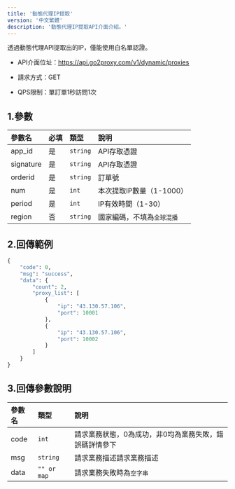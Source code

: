 ```yaml
---
title: '動態代理IP提取'
version: '中文繁體'
description: '動態代理IP提取API介面介紹。'
---
```


<Note>透過動態代理API提取出的IP，僅能使用白名單認證。</Note>

* API介面位址：https://api.go2proxy.com/v1/dynamic/proxies

* 請求方式：GET

* QPS限制：單訂單1秒訪問1次

## 1.參數

| 參數名       | 必填 | 類型       | 說明             |
| :-------- | :- | :------- | :------------- |
| app_id   | 是  | `string` | API存取憑證        |
| signature | 是  | `string` | API存取憑證        |
| orderid   | 是  | `string` | 訂單號            |
| num       | 是  | `int`    | 本次提取IP數量（1-1000）    |
| period    | 是  | `int`    | IP有效時間（1-30）      |
| region    | 否  | `string` | 國家編碼，不填為`全球混播` |

## 2.回傳範例

```python 程式碼範例
{
    "code": 0,
    "msg": "success",
    "data": {
        "count": 2,
        "proxy_list": [
            {
                "ip": "43.130.57.106",
                "port": 10001
            },
            {
                "ip": "43.130.57.106",
                "port": 10002
            }
        ]
    }
}
```

## 3.回傳參數說明

| 參數名  | 類型          | 說明                           |
| :--- | :---------- | :--------------------------- |
| code | `int`       | 請求業務狀態，0為成功，非0均為業務失敗，錯誤碼詳情參下 |
| msg  | `string`    | 請求業務描述請求業務描述                 |
| data | `"" or map` | 請求業務失敗時為`空字串`                |